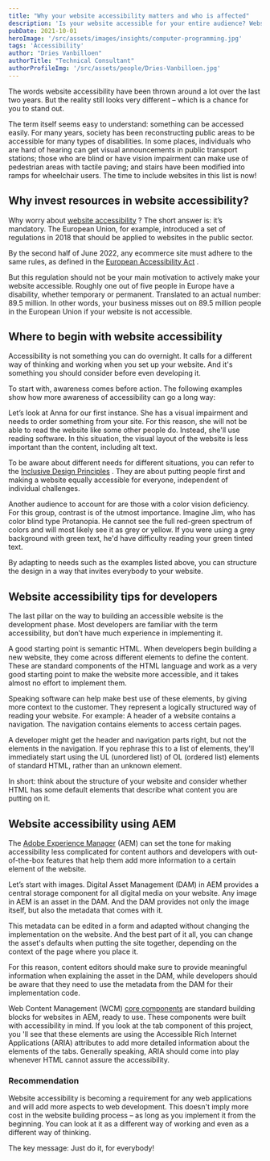 ```yaml
---
title: "Why your website accessibility matters and who is affected"
description: 'Is your website accessible for your entire audience? Website accessibility is not only mandatory, but vital – here’s how to achieve it.'
pubDate: 2021-10-01
heroImage: '/src/assets/images/insights/computer-programming.jpg'
tags: 'Accessibility'
author: "Dries Vanbilloen"
authorTitle: "Technical Consultant"
authorProfileImg: '/src/assets/people/Dries-Vanbilloen.jpg'
---
```


<LayoutSection backgroundColor="dark">
    <p>The words website accessibility have been thrown around a lot over the last two years. But the reality still looks very different – which is a chance for you to stand out.</p>
    <p>The term itself seems easy to understand: something can be accessed easily. For many years, society has been reconstructing public areas to be accessible for many types of disabilities. In some places, individuals who are hard of hearing can get visual announcements in public transport stations; those who are blind or have vision impairment can make use of pedestrian areas with tactile paving; and stairs have been modified into ramps for wheelchair users. The time to include websites in this list is now!</p>
</LayoutSection>

<LayoutSection>
    <h2>
        Why invest resources in website accessibility?
    </h2>
    <p>
        Why worry about <a href="../why-your-website-accessibility-matters-and-who-is-affected/">website accessibility</a> ? The short answer is: it’s mandatory. The European Union, for example, introduced a set of regulations in 2018 that should be applied to websites in the public sector.
    </p>
    <p>
        By the second half of June 2022, any ecommerce site must adhere to the same rules, as defined in the <a href="https://ec.europa.eu/social/main.jsp?catId=1202">European Accessibility Act</a> .
    </p>
    <p>
        But this regulation should not be your main motivation to actively make your website accessible. Roughly one out of five people in Europe have a disability, whether temporary or permanent. Translated to an actual number: 89.5 million. In other words, your business misses out on 89.5 million people in the European Union if your website is not accessible.
    </p>
    <h2>
        Where to begin with website accessibility
    </h2>
    <p>
        Accessibility is not something you can do overnight. It calls for a different way of thinking and working when you set up your website. And it's something you should consider before even developing it.
    </p>
    <p>
        To start with, awareness comes before action. The following examples show how more awareness of accessibility can go a long way:
    </p>
    <p>
        Let’s look at Anna for our first instance. She has a visual impairment and needs to order something from your site. For this reason, she will not be able to read the website like some other people do. Instead, she'll use reading software. In this situation, the visual layout of the website is less important than the content, including alt text.
    </p>
    <p>
        To be aware about different needs for different situations, you can refer to the <a href="https://inclusivedesignprinciples.org/">Inclusive Design Principles</a> . They are about putting people first and making a website equally accessible for everyone, independent of individual challenges.
    </p>
    <p>
        Another audience to account for are those with a color vision deficiency. For this group, contrast is of the utmost importance. Imagine Jim, who has color blind type Protanopia. He cannot see the full red-green spectrum of colors and will most likely see it as grey or yellow. If you were using a grey background with green text, he'd have difficulty reading your green tinted text.
    </p>
    <p>
        By adapting to needs such as the examples listed above, you can structure the design in a way that invites everybody to your website.
    </p>
    <h2>
        Website accessibility tips for developers
    </h2>
    <p>
        The last pillar on the way to building an accessible website is the development phase. Most developers are familiar with the term accessibility, but don’t have much experience in implementing it.
    </p>
    <p>
        A good starting point is semantic HTML. When developers begin building a new website, they come across different elements to define the content. These are standard components of the HTML language and work as a very good starting point to make the website more accessible, and it takes almost no effort to implement them.
    </p>
    <p>
        Speaking software can help make best use of these elements, by giving more context to the customer. They represent a logically structured way of reading your website. For example: A header of a website contains a navigation. The navigation contains elements to access certain pages.
    </p>
    <p>
        A developer might get the header and navigation parts right, but not the elements in the navigation. If you rephrase this to a list of elements, they'll immediately start using the UL (unordered list) of OL (ordered list) elements of standard HTML, rather than an unknown element.
    </p>
    <p>
        In short: think about the structure of your website and consider whether HTML has some default elements that describe what content you are putting on it.
    </p>
    <h2>
        Website accessibility using AEM
    </h2>
    <p>
        The <a href="../aem-stabilize-optimize/">Adobe Experience Manager</a> (AEM) can set the tone for making accessibility less complicated for content authors and developers with out-of-the-box features that help them add more information to a certain element of the website.
    </p>
    <p>
        Let’s start with images. Digital Asset Management (DAM) in AEM provides a central storage component for all digital media on your website. Any image in AEM is an asset in the DAM. And the DAM provides not only the image itself, but also the metadata that comes with it.
    </p>
    <p>
        This metadata can be edited in a form and adapted without changing the implementation on the website. And the best part of it all, you can change the asset's defaults when putting the site together, depending on the context of the page where you place it.
    </p>
    <p>
        For this reason, content editors should make sure to provide meaningful information when explaining the asset in the DAM, while developers should be aware that they need to use the metadata from the DAM for their implementation code.
    </p>
    <p>
        Web Content Management (WCM) <a href="../aem-core-components-out-of-the-box-that-fits/">core components</a> are standard building blocks for websites in AEM, ready to use. These components were built with accessibility in mind. If you look at the tab component of this project, you 'll see that these elements are using the Accessible Rich Internet Applications (ARIA) attributes to add more detailed information about the elements of the tabs. Generally speaking, ARIA should come into play whenever HTML cannot assure the accessibility.
    </p>
</LayoutSection>
<LayoutSection backgroundColor="dark">
    <h3>
        Recommendation
    </h3>
    <p>
        Website accessibility is becoming a requirement for any web applications and will add more aspects to web development. This doesn't imply more cost in the website building process – as long as you implement it from the beginning. You can look at it as a different way of working and even as a different way of thinking.
    </p>
    <p>
        The key message: Just do it, for everybody!
    </p>
</LayoutSection>